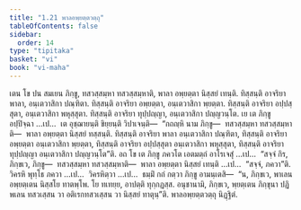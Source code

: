 ```yaml
---
title: "1.21 พาลอพฺยตฺตวตฺถุ"
tableOfContents: false
sidebar:
  order: 14
type: "tipitaka"
basket: "vi"
book: "vi-maha"
---
```



<DynamicBreadcrumb />

<Division number="82" book="vi-maha">

<Paragraph number="363" book="vi-maha">
เตน โข ปน สมเยน ภิกฺขู, ทสวสฺสมฺหา ทสวสฺสมฺหาติ, พาลา อพฺยตฺตา นิสฺสยํ เทนฺติ. ทิสฺสนฺติ อาจริยา พาลา, อนฺเตวาสิกา ปณฺฑิตา. ทิสฺสนฺติ อาจริยา อพฺยตฺตา, อนฺเตวาสิกา พฺยตฺตา. ทิสฺสนฺติ อาจริยา อปฺปสฺสุตา, อนฺเตวาสิกา พหุสฺสุตา. ทิสฺสนฺติ อาจริยา ทุปฺปญฺญา, อนฺเตวาสิกา ปญฺญวนฺโต. เย เต ภิกฺขู อปฺปิจฺฉา …เป…  เต อุชฺฌายนฺติ ขิยฺยนฺติ วิปาเจนฺติ—  “กถญฺหิ นาม ภิกฺขู—  ทสวสฺสมฺหา ทสวสฺสมฺหาติ—  พาลา อพฺยตฺตา นิสฺสยํ ทสฺสนฺติ. ทิสฺสนฺติ อาจริยา พาลา อนฺเตวาสิกา ปณฺฑิตา, ทิสฺสนฺติ อาจริยา อพฺยตฺตา อนฺเตวาสิกา พฺยตฺตา, ทิสฺสนฺติ อาจริยา อปฺปสฺสุตา อนฺเตวาสิกา พหุสฺสุตา, ทิสฺสนฺติ อาจริยา ทุปฺปญฺญา อนฺเตวาสิกา ปญฺญวนฺโต”ติ. อถ โข เต ภิกฺขู ภควโต เอตมตฺถํ อาโรเจสุํ …เป…  “สจฺจํ กิร, ภิกฺขเว, ภิกฺขู—  ทสวสฺสมฺหา ทสวสฺสมฺหาติ—  พาลา อพฺยตฺตา นิสฺสยํ เทนฺติ …เป…  “สจฺจํ, ภควา”ติ. วิครหิ พุทฺโธ ภควา …เป…  วิครหิตฺวา …เป…  ธมฺมิํ กถํ กตฺวา ภิกฺขู อามนฺเตสิ—  “น, ภิกฺขเว, พาเลน อพฺยตฺเตน นิสฺสโย ทาตพฺโพ. โย ทเทยฺย, อาปตฺติ ทุกฺกฏสฺส. อนุชานามิ, ภิกฺขเว, พฺยตฺเตน ภิกฺขุนา ปฏิพเลน ทสวเสฺสน วา อติเรกทสวเสฺสน วา นิสฺสยํ ทาตุนฺ”ติ.

</Paragraph>
</Division>

<Paragraph number="364" type="center" book="vi-maha">
พาลอพฺยตฺตวตฺถุ นิฏฺฐิตํ.
</Paragraph>